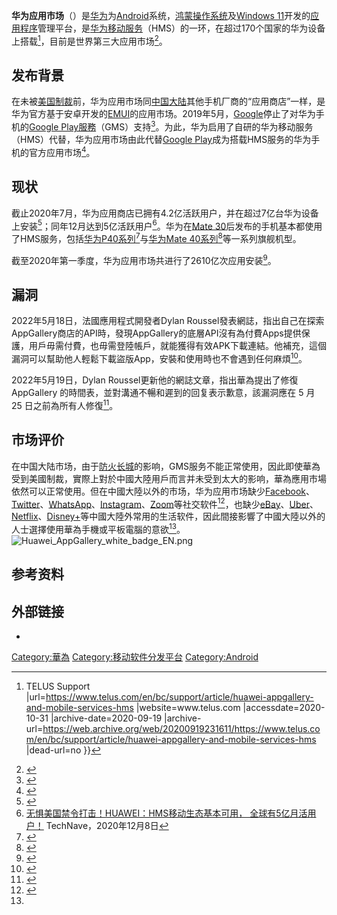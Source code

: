 {{NoteTA
|G1=IT
|1=zh-tw:行動服務;zh-hk:流動服務;zh-cn:移动服务;
}}
{{Infobox software
| logo = [[File:Huawei_AppGallery.svg|160px]]
| platform = [[Android|Android]]<br>[[鸿蒙_(操作系统)|鸿蒙操作系统]]<br>[[Windows_11|Windows 11]]
| developer = [[华为|华为]]
| latest release version = 10.6.1.301
| latest release date = {{Start date and age|2020|08|14|df=yes/no}}
| included with = [[华为|华为]]及[[荣耀|荣耀]]设备(V40後續型號除外)
| website = {{URL|https://appgallery.huawei.com/}}
}}
'''华为应用市场'''（{{lang-en|Huawei AppGallery}}）是[[华为|华为]]为[[Android|Android]]系统，[[鸿蒙_(操作系统)|鸿蒙操作系统]]及[[Windows_11|Windows 11]]开发的[[应用程序|应用程序]]管理平台，是[[华为移动服务|华为移动服务]]（HMS）的一环，在超过170个国家的华为设备上搭载<ref>{{cite web |title=HUAWEI AppGallery and HUAWEI Mobile Services (HMS) {{!}} TELUS Support |url=https://www.telus.com/en/bc/support/article/huawei-appgallery-and-mobile-services-hms |website=www.telus.com |accessdate=2020-10-31 |archive-date=2020-09-19 |archive-url=https://web.archive.org/web/20200919231611/https://www.telus.com/en/bc/support/article/huawei-appgallery-and-mobile-services-hms |dead-url=no }}</ref>，目前是世界第三大应用市场<ref>{{cite web |last1=Huawei |first1=Studio 61 for |title=Paid Content: Best apps in the Huawei AppGallery |url=https://www.cnet.com/paid-content/news/best-apps-in-the-huawei-appgallery/ |website=CNET |accessdate=2020-10-31 |language=en |archive-date=2020-10-31 |archive-url=https://web.archive.org/web/20201031144826/https://www.cnet.com/paid-content/news/best-apps-in-the-huawei-appgallery/ |dead-url=no }}</ref>。

== 发布背景 ==
在未被[[美國對中華人民共和國的制裁|美国制裁]]前，华为应用市场同[[中国大陆|中国大陆]]其他手机厂商的“应用商店”一样，是华为官方基于安卓开发的[[EMUI|EMUI]]的应用市场。2019年5月，[[Google|Google]]停止了对华为手机的[[Google_Play服務|Google Play服務]]（GMS）支持<ref>{{cite web |title=The Huawei ban explained: A complete timeline and everything you need to know |url=https://www.androidauthority.com/huawei-google-android-ban-988382/ |website=Android Authority |accessdate=2020-10-31 |date=2020-08-25 |archive-date=2019-06-09 |archive-url=https://web.archive.org/web/20190609191845/https://www.androidauthority.com/huawei-google-android-ban-988382/ |dead-url=no }}</ref>。为此，华为启用了自研的华为移动服务（HMS）代替，华为应用市场由此代替[[Google_Play|Google Play]]成为搭载HMS服务的华为手机的官方应用市场<ref>{{cite web |title=AppGallery is Huawei's alternative to Google's Play Store on Android |url=https://www.xda-developers.com/appgallery-huawei-alternative-google-play-store-android/ |website=xda-developers |accessdate=2020-10-31 |date=2019-09-22 |archive-date=2020-10-29 |archive-url=https://web.archive.org/web/20201029012054/https://www.xda-developers.com/appgallery-huawei-alternative-google-play-store-android/ |dead-url=no }}</ref>。

== 现状 ==
截止2020年7月，华为应用商店已拥有4.2亿活跃用户，并在超过7亿台华为设备上安装<ref name="#1">{{cite web |title=What apps can you actually get on Huawei's App Gallery? |url=https://www.pocket-lint.com/apps/news/huawei/151580-what-apps-can-you-actually-get-on-huawei-s-app-gallery |website=Pocket-lint |accessdate=2020-10-31 |language=en-gb |date=2020-07-24 |archive-date=2020-08-07 |archive-url=https://web.archive.org/web/20200807070737/https://www.pocket-lint.com/apps/news/huawei/151580-what-apps-can-you-actually-get-on-huawei-s-app-gallery |dead-url=no }}</ref>；同年12月达到5亿活跃用户<ref>[https://cn.technave.com/2020/12/08/%E6%97%A0%E6%83%A7%E7%BE%8E%E5%9B%BD%E7%A6%81%E4%BB%A4%E6%89%93%E5%87%BB%EF%BC%81huawei%EF%BC%9Ahms%E7%A7%BB%E5%8A%A8%E7%94%9F%E6%80%81%E5%9F%BA%E6%9C%AC%E5%8F%AF%E7%94%A8%EF%BC%8C-%E5%85%A8%E7%90%83/ 无惧美国禁令打击！HUAWEI：HMS移动生态基本可用， 全球有5亿月活用户！] {{Wayback|url=https://cn.technave.com/2020/12/08/%E6%97%A0%E6%83%A7%E7%BE%8E%E5%9B%BD%E7%A6%81%E4%BB%A4%E6%89%93%E5%87%BB%EF%BC%81huawei%EF%BC%9Ahms%E7%A7%BB%E5%8A%A8%E7%94%9F%E6%80%81%E5%9F%BA%E6%9C%AC%E5%8F%AF%E7%94%A8%EF%BC%8C-%E5%85%A8%E7%90%83/ |date=20220604120448 }}TechNave，2020年12月8日</ref>。华为在[[华为Mate_30系列|Mate 30]]后发布的手机基本都使用了HMS服务，包括[[华为P40|华为P40系列]]<ref>{{cite web |title=AppGallery, Phone Clone, and more enhance the Huawei P40 Pro |url=https://www.androidcentral.com/appgallery-phone-clone-and-petal-search-bring-huawei-p40-pro-new-experience |website=Android Central |accessdate=2020-10-31 |date=2020-06-04 |archive-date=2020-10-31 |archive-url=https://web.archive.org/web/20201031144825/https://www.androidcentral.com/appgallery-phone-clone-and-petal-search-bring-huawei-p40-pro-new-experience |dead-url=no }}</ref>与[[华为Mate_40系列|华为Mate 40系列]]<ref>{{cite web |title=Huawei Mate 40 Pro review |url=https://www.gsmarena.com/huawei_mate_40_pro-review-2184p4.php |website=GSMArena.com |accessdate=2020-10-31 |archive-date=2020-10-29 |archive-url=https://web.archive.org/web/20201029145000/https://www.gsmarena.com/huawei_mate_40_pro-review-2184p4.php |dead-url=no }}</ref>等一系列旗舰机型。

截至2020年第一季度，华为应用市场共进行了2610亿次应用安装<ref>{{cite web |title=The Best Announcements From HUAWEI DEVELOPER CONFERENCE 2020 |url=https://www.xda-developers.com/the-best-announcements-from-hdc-together-2020/ |website=xda-developers |accessdate=2020-10-31 |date=2020-09-13 |archive-date=2020-10-28 |archive-url=https://web.archive.org/web/20201028205243/https://www.xda-developers.com/the-best-announcements-from-hdc-together-2020/ |dead-url=no }}</ref>。

== 漏洞 ==
2022年5月18日，法國應用程式開發者Dylan Roussel發表網誌，指出自己在探索AppGallery商店的API時，發現AppGallery的底層API沒有為付費Apps提供保護，用戶毋需付費，也毋需登陸帳戶，就能獲得有效APK下載連結。他補充，這個漏洞可以幫助他人輕鬆下載盜版App，安裝和使用時也不會遇到任何麻煩<ref>{{cite web |title=Vulnerability in Huawei's AppGallery can download paid apps for free |url=https://evowizz.dev/blog/huawei-appgallery-vulnerability |website=evowizz.dev |accessdate=2022-05-22 |date=2022-05-18 |archive-date=2022-05-31 |archive-url=https://web.archive.org/web/20220531184143/https://evowizz.dev/blog/huawei-appgallery-vulnerability }}</ref>。

2022年5月19日，Dylan Roussel更新他的網誌文章，指出華為提出了修復 AppGallery 的時間表，並對溝通不暢和遲到的回复表示歉意，該漏洞應在 5 月 25 日之前為所有人修復<ref>{{cite web |title=Vulnerability in Huawei's AppGallery can download paid apps for free |url=https://evowizz.dev/blog/huawei-appgallery-vulnerability |website=evowizz.dev |accessdate=2022-05-22 |date=2022-05-19 |archive-date=2022-05-31 |archive-url=https://web.archive.org/web/20220531184143/https://evowizz.dev/blog/huawei-appgallery-vulnerability }}</ref>。

== 市场评价 ==
在中国大陆市场，由于[[防火长城|防火长城]]的影响，GMS服务不能正常使用，因此即使華為受到美國制裁，實際上對於中國大陸用戶而言并未受到太大的影响，華為應用市場依然可以正常使用。但在中國大陸以外的市场，华为应用市场缺少[[Facebook|Facebook]]、[[Twitter|Twitter]]、[[WhatsApp|WhatsApp]]、[[Instagram|Instagram]]、[[Zoom|Zoom]]等社交软件<ref>{{cite web |title=What's even on the Huawei App Gallery anyway? |url=https://www.pcworld.idg.com.au/article/668991/what-even-huawei-app-gallery-anyway/ |website=PC World |accessdate=2020-10-31 |language=en-AU |archive-date=2020-04-23 |archive-url=https://web.archive.org/web/20200423135226/https://www.pcworld.idg.com.au/article/668991/what-even-huawei-app-gallery-anyway/ |dead-url=no }}</ref>，也缺少[[eBay|eBay]]、[[Uber|Uber]]、[[Netflix|Netflix]]、[[Disney+|Disney+]]等中國大陸外常用的生活软件，因此間接影響了中國大陸以外的人士選擇使用華為手機或平板電腦的意欲<ref name="#1"/>。
[[File:Huawei_AppGallery_white_badge_EN.png|right]]

== 参考资料 ==
{{reflist}}

== 外部链接 ==
* {{官网|https://appgallery.huawei.com}}

{{华为}}

[[Category:華為|Category:華為]]
[[Category:移动软件分发平台|Category:移动软件分发平台]]
[[Category:Android|Category:Android]]